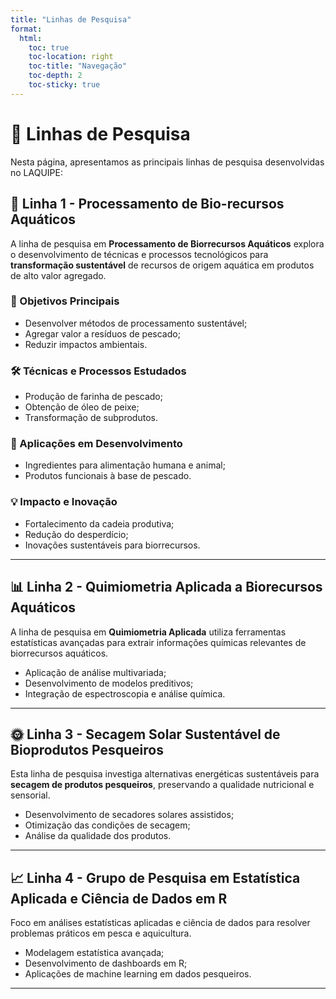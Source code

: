 ```yaml
---
title: "Linhas de Pesquisa"
format: 
  html:
    toc: true
    toc-location: right
    toc-title: "Navegação"
    toc-depth: 2
    toc-sticky: true
---
```


# 🔬 Linhas de Pesquisa

Nesta página, apresentamos as principais linhas de pesquisa desenvolvidas no LAQUIPE:

## 🧪 Linha 1 - Processamento de Bio-recursos Aquáticos

A linha de pesquisa em **Processamento de Biorrecursos Aquáticos** explora o desenvolvimento de técnicas e processos tecnológicos para **transformação sustentável** de recursos de origem aquática em produtos de alto valor agregado.

```{=html}
<!-- Exemplo de imagem se quiser reusar
![Fluxograma de Processamento](images/fluxo-processamento.png)
-->
```

### 🎯 Objetivos Principais

-   Desenvolver métodos de processamento sustentável;
-   Agregar valor a resíduos de pescado;
-   Reduzir impactos ambientais.

### 🛠️ Técnicas e Processos Estudados

-   Produção de farinha de pescado;
-   Obtenção de óleo de peixe;
-   Transformação de subprodutos.

### 🚀 Aplicações em Desenvolvimento

-   Ingredientes para alimentação humana e animal;
-   Produtos funcionais à base de pescado.

### 💡 Impacto e Inovação

-   Fortalecimento da cadeia produtiva;
-   Redução do desperdício;
-   Inovações sustentáveis para biorrecursos.

------------------------------------------------------------------------

## 📊 Linha 2 - Quimiometria Aplicada a Biorecursos Aquáticos

A linha de pesquisa em **Quimiometria Aplicada** utiliza ferramentas estatísticas avançadas para extrair informações químicas relevantes de biorrecursos aquáticos.

-   Aplicação de análise multivariada;
-   Desenvolvimento de modelos preditivos;
-   Integração de espectroscopia e análise química.

------------------------------------------------------------------------

## 🌞 Linha 3 - Secagem Solar Sustentável de Bioprodutos Pesqueiros

Esta linha de pesquisa investiga alternativas energéticas sustentáveis para **secagem de produtos pesqueiros**, preservando a qualidade nutricional e sensorial.

-   Desenvolvimento de secadores solares assistidos;
-   Otimização das condições de secagem;
-   Análise da qualidade dos produtos.

------------------------------------------------------------------------

## 📈 Linha 4 - Grupo de Pesquisa em Estatística Aplicada e Ciência de Dados em R

Foco em análises estatísticas aplicadas e ciência de dados para resolver problemas práticos em pesca e aquicultura.

-   Modelagem estatística avançada;
-   Desenvolvimento de dashboards em R;
-   Aplicações de machine learning em dados pesqueiros.

------------------------------------------------------------------------
